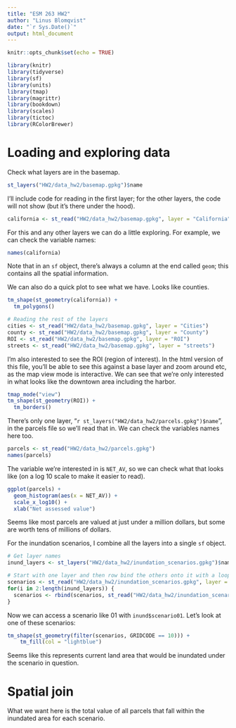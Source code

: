 ```yaml
---
title: "ESM 263 HW2"
author: "Linus Blomqvist"
date: "`r Sys.Date()`"
output: html_document
---
```


```r
knitr::opts_chunk$set(echo = TRUE)
```

```r
library(knitr)
library(tidyverse)
library(sf)
library(units)
library(tmap)
library(magrittr)
library(bookdown)
library(scales)
library(tictoc)
library(RColorBrewer)
```

# Loading and exploring data

Check what layers are in the basemap.
```r
st_layers("HW2/data_hw2/basemap.gpkg")$name
```

I'll include code for reading in the first layer; for the other layers, the code will not show (but it's there under the hood).

```r
california <- st_read("HW2/data_hw2/basemap.gpkg", layer = "California")
```
For this and any other layers we can do a little exploring. For example, we can check the variable names:

```r
names(california)
```

Note that in an `sf` object, there's always a column at the end called `geom`; this contains all the spatial information.

We can also do a quick plot to see what we have. Looks like counties.

```r
tm_shape(st_geometry(california)) +
  tm_polygons()
```

```r

# Reading the rest of the layers
cities <- st_read("HW2/data_hw2/basemap.gpkg", layer = "Cities")
county <- st_read("HW2/data_hw2/basemap.gpkg", layer = "County")
ROI <- st_read("HW2/data_hw2/basemap.gpkg", layer = "ROI")
streets <- st_read("HW2/data_hw2/basemap.gpkg", layer = "streets")
```

I'm also interested to see the ROI (region of interest). In the html version of this file, you'll be able to see this against a base layer and zoom around etc, as the map view mode is interactive. We can see that we're only interested in what looks like the downtown area including the harbor.

```r
tmap_mode("view")
tm_shape(st_geometry(ROI)) +
  tm_borders()
```

There's only one layer, "`r st_layers("HW2/data_hw2/parcels.gpkg")$name`", in the parcels file so we'll read that in. We can check the variables names here too.

```r
parcels <- st_read("HW2/data_hw2/parcels.gpkg")
names(parcels)
```
The variable we're interested in is `NET_AV`, so we can check what that looks like (on a log 10 scale to make it easier to read).

```r
ggplot(parcels) +
  geom_histogram(aes(x = NET_AV)) +
  scale_x_log10() +
  xlab("Net assessed value")
```

Seems like most parcels are valued at just under a million dollars, but some are worth tens of millions of dollars.

For the inundation scenarios, I combine all the layers into a single `sf` object.

```r
# Get layer names
inund_layers <- st_layers("HW2/data_hw2/inundation_scenarios.gpkg")$name

# Start with one layer and then row bind the others onto it with a loop
scenarios <- st_read("HW2/data_hw2/inundation_scenarios.gpkg", layer = inund_layers[1])
for(i in 2:length(inund_layers)) {
  scenarios <- rbind(scenarios, st_read("HW2/data_hw2/inundation_scenarios.gpkg", layer = inund_layers[i]))
}
```

Now we can access a scenario like 01 with `inund$scenario01`. Let's look at one of these scenarios:

```r
tm_shape(st_geometry(filter(scenarios, GRIDCODE == 10))) +
    tm_fill(col = "lightblue")
```

Seems like this represents current land area that would be inundated under the scenario in question.

# Spatial join
What we want here is the total value of all parcels that fall within the inundated area for each scenario.
